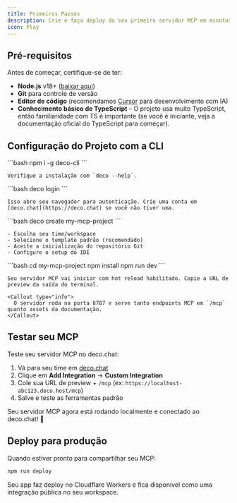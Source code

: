 ```yaml
---
title: Primeiros Passos
description: Crie e faça deploy do seu primeiro servidor MCP em minutos
icon: Play
---
```



## Pré-requisitos

Antes de começar, certifique-se de ter:

- **Node.js** v18+ ([baixar aqui](https://nodejs.org))
- **Git** para controle de versão
- **Editor de código** (recomendamos [Cursor](https://cursor.com) para desenvolvimento com IA)
- **Conhecimento básico de TypeScript** – O projeto usa muito TypeScript, então familiaridade com TS é importante (se você é iniciante, veja a documentação oficial do TypeScript para começar).

## Configuração do Projeto com a CLI

<StepGroup>
  <Step number={1} title="Instalar Deco CLI">
    ```bash
    npm i -g deco-cli
    ```
    
    Verifique a instalação com `deco --help`.
  </Step>

  <Step number={2} title="Login no deco.chat">
    ```bash
    deco login
    ```
    
    Isso abre seu navegador para autenticação. Crie uma conta em [deco.chat](https://deco.chat) se você não tiver uma.
  </Step>

  <Step number={3} title="Criar seu projeto">
    ```bash
    deco create my-mcp-project
    ```
    
    - Escolha seu time/workspace
    - Selecione o template padrão (recomendado)
    - Aceite a inicialização do repositório Git
    - Configure o setup do IDE
  </Step>

  <Step number={4} title="Iniciar desenvolvimento">
    ```bash
    cd my-mcp-project
    npm install
    npm run dev
    ```
    
    Seu servidor MCP vai iniciar com hot reload habilitado. Copie a URL de preview da saída do terminal.
    
    <Callout type="info">
      O servidor roda na porta 8787 e serve tanto endpoints MCP em `/mcp` quanto assets da documentação.
    </Callout>
  </Step>
</StepGroup>

## Testar seu MCP

Teste seu servidor MCP no deco.chat:

1. Vá para seu time em [deco.chat](https://deco.chat)
2. Clique em **Add Integration** → **Custom Integration**
3. Cole sua URL de preview + `/mcp` (ex: `https://localhost-abc123.deco.host/mcp`)
4. Salve e teste as ferramentas padrão

<Callout type="success">
  Seu servidor MCP agora está rodando localmente e conectado ao deco.chat! 🎉
</Callout>

## Deploy para produção

Quando estiver pronto para compartilhar seu MCP:

```bash
npm run deploy
```

Seu app faz deploy no Cloudflare Workers e fica disponível como uma integração pública no seu workspace.